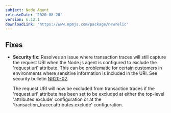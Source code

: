 ```yaml
---
subject: Node Agent
releaseDate: '2020-08-20'
version: 6.12.1
downloadLink: 'https://www.npmjs.com/package/newrelic'
---
```


## Fixes

* **Security fix:** Resolves an issue where transaction traces will still capture the request URI when the Node.js agent is configured to exclude the 'request.uri' attribute. This can be problematic for certain customers in environments where sensitive information is included in the URI. See security bulletin [NR20-02](https://docs.newrelic.com/docs/security/new-relic-security/security-bulletins/security-bulletin-nr20-02).

  The request URI will now be excluded from transaction traces if the 'request.uri' attribute has been set to be excluded at either the top-level 'attributes.exclude' configuration or at the 'transaction_tracer.attributes.exclude' configuration.
